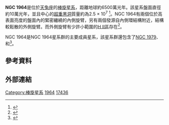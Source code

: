 {{Infobox galaxy
| name = [[NGC天體表|NGC]] 1964
| image = [[File:NGC_1964_-_Potw1739a.tif|250px]]
| caption = 口徑2.2米的[[MPG/ESO望遠鏡|MPG/ESO望遠鏡]]拍攝的NGC 1964影像。<ref>{{cite web|title=Stars and spirals|url=https://www.eso.org/public/images/potw1739a/|website=www.eso.org|accessdate=25 September 2017|archive-date=2017-09-30|archive-url=https://web.archive.org/web/20170930002955/http://www.eso.org/public/images/potw1739a/|dead-url=no}}</ref>
| credit = [[NASA|NASA]]/[[太空望遠鏡科學研究所|STScI]]/[[Sky-Map.org|WikiSky]]
| epoch = [[J2000|J2000]]
| type = SAB(s)b <ref name="ned">{{cite web
  | title=NASA/IPAC Extragalactic Database
  | work=Results for NGC 1964
  | url=http://ned.ipac.caltech.edu/cgi-bin/nph-objsearch?objname=NGC+1965
  | accessdate=2017-05-16
  | archive-date=2019-02-17
  | archive-url=https://web.archive.org/web/20190217082141/http://ned.ipac.caltech.edu/cgi-bin/nph-objsearch?objname=NGC+1965
  | dead-url=no
  }}</ref>
| ra = {{RA|05|33|21.8}}<ref name="ned" /> 
| dec = {{DEC|-21|56|45}}<ref name="ned" /> 
| dist_ly = 65 ±13 [[光年|Mly]] (19.9±3.9 [[秒差距|Mpc]])<ref name="ned" />
| z = 1659 ± 3 [[公里|km]]/[[秒|s]]<ref name="ned" />
| appmag_v = 10.8
| size_v = 5′.6 × 2′.1<ref name="ned" />
| constellation name = [[天兔座|天兔座]]
| notes = 
| names = ESO 554- G 010, IRAS 05312-2158, [[主要星系目录|PGC]] 17436<ref name="ned" />
}}
'''NGC 1964'''是位於[[天兔座|天兔座]]的[[棒旋星系|棒旋星系]]，距離地球約6500萬光年。該星系盤面直徑約10萬光年，並且中心的[[超重黑洞|超重黑洞]]質量約為2.5 × 10<sup>7</sup> {{solar mass|link=y}}<ref>{{cite journal|last1=Davis|first1=Benjamin L.|last2=Berrier|first2=Joel C.|last3=Johns|first3=Lucas|last4=Shields|first4=Douglas W.|last5=Hartley|first5=Matthew T.|last6=Kennefick|first6=Daniel|last7=Kennefick|first7=Julia|last8=Seigar|first8=Marc S.|last9=Lacy|first9=Claud H. S.|title=THE BLACK HOLE MASS FUNCTION DERIVED FROM LOCAL SPIRAL GALAXIES|journal=The Astrophysical Journal|date=20 June 2014|volume=789|issue=2|pages=124|doi=10.1088/0004-637X/789/2/124|accessdate=16 May 2017|arxiv = 1405.5876 |bibcode = 2014ApJ...789..124D }}</ref>。NGC 1964有兩個位於高表面亮度的盤面內的緊密纏繞的內側旋臂，另有兩個發源自內側環結構附近，結構較鬆散的外側旋臂。而外側旋臂有少許小範圍的[[电离氢区|H II區]]存在<ref>{{cite book|last1=Sandage|first1=A.|last2=Bedke|first2=J.|title=The Carnegie Atlas of Galaxies. Volume I|date=1994|publisher=Carnegie Institution of Washington|url=http://ned.ipac.caltech.edu/cgi-bin/datasearch?search_type=Note_id&objid=12574&objname=NGC%201964&img_stamp=YES&hconst=73.0&omegam=0.27&omegav=0.73&corr_z=1&of=table|access-date=2017-10-13|archive-date=2019-12-07|archive-url=https://web.archive.org/web/20191207165325/http://ned.ipac.caltech.edu/cgi-bin/datasearch?search_type=Note_id&objid=12574&objname=NGC%201964&img_stamp=YES&hconst=73.0&omegam=0.27&omegav=0.73&corr_z=1&of=table|dead-url=no}}</ref>。

NGC 1964是NGC 1964星系群的主要成員星系，該星系群還包含了[[NGC_1979|NGC 1979]]、{{link-bs|IC 2130|IC 2130}}和{{link-bs|IC 2137|IC 2137}}<ref>{{cite journal|last1=Makarov|first1=Dmitry|last2=Karachentsev|first2=Igor|title=Galaxy groups and clouds in the local (z∼ 0.01) Universe|journal=Monthly Notices of the Royal Astronomical Society|date=21 April 2011|volume=412|issue=4|pages=2498–2520|doi=10.1111/j.1365-2966.2010.18071.x|url=http://www.sao.ru/hq/dim/groups/galaxies.dat|bibcode=2011MNRAS.412.2498M|arxiv=1011.6277|access-date=2017-10-13|archive-date=2016-01-31|archive-url=https://web.archive.org/web/20160131020344/http://www.sao.ru/hq/dim/groups/galaxies.dat|dead-url=no}}</ref>。

== 參考資料 ==
{{reflist}}

== 外部連結 ==
{{wikiSky}}
{{Ngc20}}

[[Category:棒旋星系|Category:棒旋星系]]
[[Category:天兔座NGC天體|1964]]
[[Category:PGC天體|17436]]